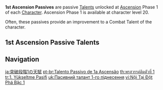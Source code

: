 {{Terminology Infobox
|type         = Passive Talents
}}
'''1st Ascension Passives''' are passive [[Talents]] unlocked at [[Character#Ascensions|Ascension]] Phase 1 of each [[Character]]. Ascension Phase 1 is available at character level 20.

Often, these passives provide an improvement to a Combat Talent of the character.

==1st Ascension Passive Talents==
{{Talents by Category Table|1st Ascension Passives|notype=1}}

==Navigation==
{{Talent Type Navbox}}

[[Category:1st Ascension Passives| ]]

[[ja:突破段階1の天賦]]
[[pt-br:Talento Passivo de 1a Ascensão]]
[[th:พรสวรรค์ติดตัวที่ 1]]
[[tr:1. Yükseltme Pasifi]]
[[uk:Пасивний талант 1-го піднесення]]
[[vi:Nội Tại Đột Phá Bậc 1]]
